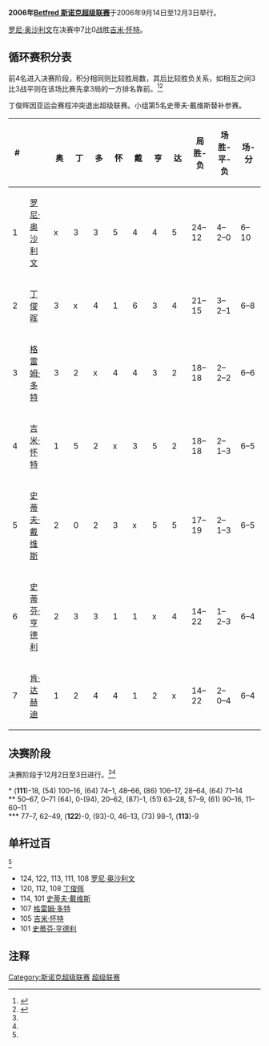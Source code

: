 {{noteTA
|G1=Snooker
}}
{{桌球大赛
|tournament_name=[[斯诺克超级联赛|Betfred 斯诺克超级联赛]]
|dates=2006年9月14日-12月3日
|country={{UK}}
|organisation=[[Matchroom_Sport|Matchroom Sport]]
|format=非积分排名赛
|highest_break=124
|winner={{flagicon|ENG}} [[罗尼·奥沙利文|罗尼·奥沙利文]]
|runner_up={{flagicon|ENG}} [[吉米·怀特|吉米·怀特]]
|score=7–0
|previous=[[2005年斯诺克超级联赛_(2005-06)|2005 (2)]]
|next=[[2007年斯诺克超级联赛|2007]]}}

'''2006年[[斯诺克超级联赛|Betfred 斯诺克超级联赛]]'''于2006年9月14日至12月3日举行。

[[罗尼·奥沙利文|罗尼·奥沙利文]]在决赛中7比0战胜[[吉米·怀特|吉米·怀特]]。

==循环赛积分表==

前4名进入决赛阶段，积分相同则比较胜局数，其后比较胜负关系，如相互之间3比3战平则在该场比赛先拿3局的一方排名靠前。<ref name="MSR">{{cite web|title=2006 Results|url=http://premierleaguesnooker.matchroomcms.com/results/2006_results.htm|work=premierleaguesnooker.matchroomcms.com|publisher=Matchroom Sport|accessdate=2011-01-05|deadurl=yes|archiveurl=https://web.archive.org/web/20120227195801/http://premierleaguesnooker.matchroomcms.com/results/2006_results.htm|archivedate=2012-02-27}}</ref><ref name="GSR">{{cite web |title=2006–07 Betfred Premier League |url=http://www.globalsnookercentre.co.uk/files/Results/2006-7/06-6PREM-League-results.htm |publisher=Global Snooker |accessdate=2011-01-05 |archiveurl=https://web.archive.org/web/20080122090425/http://www.globalsnookercentre.co.uk/files/Results/2006-7/06-6PREM-League-results.htm |archivedate=2008-01-22 |deadurl=yes }}</ref>

丁俊晖因亚运会赛程冲突退出超级联赛。小组第5名史蒂夫·戴维斯替补参赛。
{{clear}}

{| class="wikitable" style="text-align:center"
|-
! width=60 | #
! class="unsortable" width=110| 
! width=60|  {{flagicon|ENG}}<br /> 奥 !! width=60 |{{flagicon|CHN}}<br /> 丁 !! width=60 | {{flagicon|SCO}}<br /> 多 !! width=60 |  {{flagicon|ENG}}<br /> 怀 !! width=60 |  {{flagicon|ENG}}<br /> 戴 !! width=60  |{{flagicon|SCO}}<br /> 亨 !! width=60 |{{flagicon|IRE}}<br /> 达 !!  width=60 | 局<br />胜-负 !! width=60 | 场<br />胜-平-负 !! width=60  | 场-分
|-style="background:#aaffaa;"
! 1 
| align="left" | [[罗尼·奥沙利文|罗尼·奥沙利文]]
| x || 3 || 3 || 5  || 4 || 4 || 5 
| 24–12 || 4–2–0 || 6–10 
|-style="background:#c5c5c5"
! 2 
| align="left" | [[丁俊晖|丁俊晖]]
| 3 || x || 4 || 1 || 6 || 3 || 4 
| 21–15 || 3–2–1 || 6–8 
|-style="background:#aaffaa;"
! 3 
| align="left" | [[格雷姆·多特|格雷姆·多特]]
| 3  || 2 || x || 4 || 4 || 3 || 2
| 18–18 || 2–2–2 || 6–6
|-style="background:#aaffaa;"
! 4 
| align="left" | [[吉米·怀特|吉米·怀特]]
|  1 || 5 || 2 || x || 3 || 5 || 2 
| 18–18 || 2–1–3 || 6–5 
|-style="background:#aaffaa;"
! 5 
| align="left" | [[史蒂夫·戴维斯|史蒂夫·戴维斯]]
| 2  || 0 || 2 || 3  || x || 5 || 5 
| 17–19 || 2–1–3 || 6–5 
|-
! 6 
| align="left" | [[史蒂芬·亨德利|史蒂芬·亨德利]]
| 2 || 3 || 3 || 1 || 1 || x || 4 
| 14–22 || 1–2–3|| 6–4 
|-
! 7 
| align="left" | [[肯·达赫迪|肯·达赫迪]]
| 1 || 2 || 4 || 4 || 1 || 2 || x 
| 14–22 || 2–0–4 || 6–4 
|}

==决赛阶段==

决赛阶段于12月2日至3日进行。<ref name="MSR"/><ref name="GSR"/>

{{4TeamBracket
| RD1 = 半决赛<br />9局5胜
| RD2 = 决赛<br />13局7胜
| RD1-seed1= {{flagicon|ENG}} 
| RD1-team1= '''[[罗尼·奥沙利文|罗尼·奥沙利文]]'''<nowiki>*</nowiki>
| RD1-score1= '''5'''
| RD1-seed2= {{flagicon|ENG}} 
| RD1-team2= [[史蒂夫·戴维斯|史蒂夫·戴维斯]]
| RD1-score2= 2
| RD1-seed3= {{flagicon|SCO}} 
| RD1-team3= [[格雷姆·多特|格雷姆·多特]]
| RD1-score3=4
| RD1-seed4= {{flagicon|ENG}} 
| RD1-team4= '''[[吉米·怀特|吉米·怀特]]'''<nowiki>**</nowiki>
| RD1-score4= '''5'''
| RD2-seed1= {{flagicon|ENG}} 
| RD2-team1='''[[罗尼·奥沙利文|罗尼·奥沙利文]]'''<nowiki>***</nowiki>
| RD2-score1= '''7'''
| RD2-seed2= {{flagicon|ENG}}
| RD2-team2= [[吉米·怀特|吉米·怀特]]
| RD2-score2= 0
}}

<nowiki>*</nowiki> ('''111''')-18, (54) 100–16, (64) 74–1, 48–66, (86) 106–17, 28–64, (64) 71–14<br />
<nowiki>**</nowiki> 50–67, 0–71 (64), 0-(94), 20–62, (87)-1, (51) 63–28, 57–9, (61) 90–16, 11–60–11<br />
<nowiki>***</nowiki> 77–7, 62–49, ('''122''')-0, (93)-0, 46–13, (73) 98–1, ('''113''')-9

==单杆过百==
<ref name="GSR"/>
* 124, 122, 113, 111, 108  [[罗尼·奥沙利文|罗尼·奥沙利文]]
* 120, 112, 108 [[丁俊晖|丁俊晖]]
* 114, 101 [[史蒂夫·戴维斯|史蒂夫·戴维斯]]
* 107 [[格雷姆·多特|格雷姆·多特]]
* 105 [[吉米·怀特|吉米·怀特]]
* 101 [[史蒂芬·亨德利|史蒂芬·亨德利]]

==注释==
{{reflist}}

{{斯诺克赛季06-07}}
{{Premier Snooker League}}


[[Category:斯诺克超级联赛|Category:斯诺克超级联赛]]
[[Category:2006年斯诺克|超级联赛]]